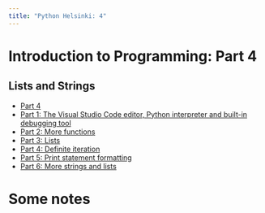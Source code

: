 ```yaml
---
title: "Python Helsinki: 4"
---
```


# Introduction to Programming: Part 4

## Lists and Strings

- [Part 4](https://programming-24.mooc.fi/part-4/){.external target='_blank'}
- [Part 1: The Visual Studio Code editor, Python interpreter and built-in debugging tool](https://programming-24.mooc.fi/part-4/1-vscode-python-revisited){.external target='_blank'}
- [Part 2: More functions](https://programming-24.mooc.fi/part-4/2-more-functions){.external target='_blank'}
- [Part 3: Lists](https://programming-24.mooc.fi/part-4/3-lists){.external target='_blank'}
- [Part 4: Definite iteration](https://programming-24.mooc.fi/part-4/4-definite-iteration){.external target='_blank'}
- [Part 5: Print statement formatting](https://programming-24.mooc.fi/part-4/5-print-statement-formatting){.external target='_blank'}
- [Part 6: More strings and lists](https://programming-24.mooc.fi/part-4/6-strings-and-lists){.external target='_blank'}

# Some notes


